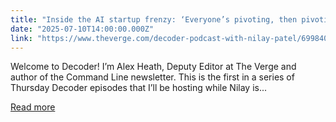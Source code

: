 ```yaml
---
title: "Inside the AI startup frenzy: ‘Everyone’s pivoting, then pivoting again’"
date: "2025-07-10T14:00:00.000Z"
link: "https://www.theverge.com/decoder-podcast-with-nilay-patel/699840/ellis-hamburger-meaning-ai-startup-consulting-snap-browser-company"
---
```


Welcome to Decoder! I’m Alex Heath, Deputy Editor at The Verge and author of the Command Line newsletter. This is the first in a series of Thursday Decoder episodes that I’ll be hosting while Nilay is...

[Read more](https://www.theverge.com/decoder-podcast-with-nilay-patel/699840/ellis-hamburger-meaning-ai-startup-consulting-snap-browser-company)
